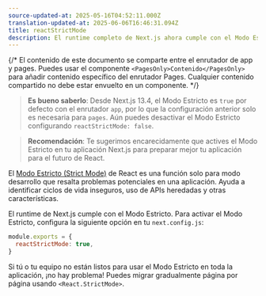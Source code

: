 ```yaml
---
source-updated-at: 2025-05-16T04:52:11.000Z
translation-updated-at: 2025-06-06T16:46:31.094Z
title: reactStrictMode
description: El runtime completo de Next.js ahora cumple con el Modo Estricto, aprende cómo activarlo
---
```


{/* El contenido de este documento se comparte entre el enrutador de app y pages. Puedes usar el componente `<PagesOnly>Contenido</PagesOnly>` para añadir contenido específico del enrutador Pages. Cualquier contenido compartido no debe estar envuelto en un componente. */}

> **Es bueno saberlo**: Desde Next.js 13.4, el Modo Estricto es `true` por defecto con el enrutador `app`, por lo que la configuración anterior solo es necesaria para `pages`. Aún puedes desactivar el Modo Estricto configurando `reactStrictMode: false`.

> **Recomendación**: Te sugerimos encarecidamente que actives el Modo Estricto en tu aplicación Next.js para preparar mejor tu aplicación para el futuro de React.

El [Modo Estricto (Strict Mode)](https://react.dev/reference/react/StrictMode) de React es una función solo para modo desarrollo que resalta problemas potenciales en una aplicación. Ayuda a identificar ciclos de vida inseguros, uso de APIs heredadas y otras características.

El runtime de Next.js cumple con el Modo Estricto. Para activar el Modo Estricto, configura la siguiente opción en tu `next.config.js`:

```js filename="next.config.js"
module.exports = {
  reactStrictMode: true,
}
```

Si tú o tu equipo no están listos para usar el Modo Estricto en toda la aplicación, ¡no hay problema! Puedes migrar gradualmente página por página usando `<React.StrictMode>`.